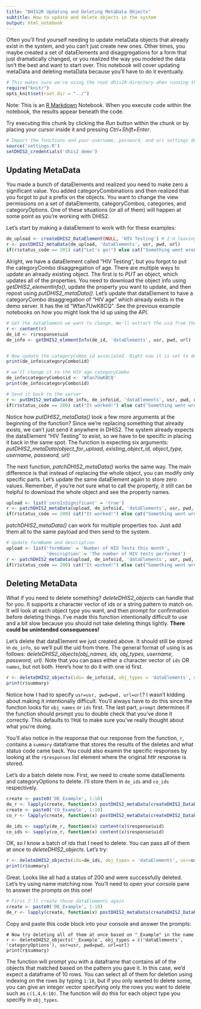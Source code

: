---
title: "DHIS2R Updating and Deleting MetaData Objects"
subtitle: How to update and delete objects in the system
output: html_notebook
---

Often you'll find yourself needing to update metaData objects that already exist in the system, and you can't just create new ones.  Other times, you maybe created a set of dataElements and disaggregations for a form that just dramatically changed, or you realized the way you modeled the data isn't the best and want to start over.  This notebook will cover updating metaData and deleting metaData because you'll have to do it eventually. 


```{r "setup", include=FALSE}
# This makes sure we're using the root dhis2R directory when running the file
require("knitr")
opts_knit$set(root.dir = "../")
```

Note:
This is an [R Markdown](http://rmarkdown.rstudio.com) Notebook. When you execute code within the notebook, the results appear beneath the code. 

Try executing this chunk by clicking the *Run* button within the chunk or by placing your cursor inside it and pressing *Ctrl+Shift+Enter*. 

```{r}
# Import the functions and your username, password, and url settings defined in settings.R
source('settings.R') 
setDHIS2_credentials('dhis2_demo')
```

## Updating MetaData
You made a bunch of dataElements and realized you need to make zero a significant value.  You added categoryCombinations and then realized that you forgot to put a prefix on the objects.  You want to change the view permissions on a set of dataElements, categoryCombos, categories, and categoryOptions.  One of these situations (or all of them) will happen at some point as you're working with DHIS2. 

Let's start by making a dataElement to work with for these examples:
```{r}
de_upload <- createDHIS2_DataElement(NULL, 'HIV Testing') # I'm leaving most of the options as the defaults
r <- postDHIS2_metaData(de_upload, 'dataElements', usr, pwd, url)
if(r$status_code == 201) cat("Let's go!") else cat("Something went wrong!")
```

Alright, we have a dataElement called "HIV Testing", but you forgot to put the categoryCombo disaggregation of age.  There are multiple ways to update an already existing object.  The first is to *PUT* an object, which updates all of the properties. You need to download the object info using *getDHIS2_elementInfo()*, update the property you want to update, and then repost using *putDHIS2_metaData()*.  Let's update that dataElement to have a categoryCombo disaggregation of "HIV age" which already exists in the demo server.  It has the id "Wfan7UwK8CQ".  See the previous example notebooks on how you might look the id up using the API. 
```{r}
# Get the dataElement we want to change. We'll extract the uid from the response from before.
r <- content(r)
de_id <- r$response$uid
de_info <- getDHIS2_elementInfo(de_id, 'dataElements', usr, pwd, url)


# Now update the categoryCombo id associated. Right now it is set to default
print(de_info$categoryCombo$id)

# we'll change it to the HIV age categoryCombo
de_info$categoryCombo$id <- 'Wfan7UwK8CQ'
print(de_info$categoryCombo$id)

# Send it back to the server
r <- putDHIS2_metaData(de_info, de_info$id, 'dataElements', usr, pwd, url)
if(r$status_code == 200) cat("It worked!") else cat("Something went wrong!")
```

Notice how *putDHIS2_metaData()* took a few more arguments at the beginning of the function?  Since we're replacing something that already exists, we can't just send it anywhere in DHIS2.  The system already expects the dataElement "HIV Testing" to exist, so we have to be specific in placing it back in the same spot.  The function is expecting six arguments: *putDHIS2_metaData(object_for_upload, existing_object_id, object_type, username, password, url)*

The next function, *patchDHIS2_metaData()* works the same way.  The main difference is that instead of replacing the whole object, you can modify only specific parts.  Let's update the same dataElement again to store zero values. Remember, if you're not sure what to call the property, it still can be helpful to download the whole object and see the property names. 
```{r}
upload <- list('zeroIsSignificant' = 'true')
r <- patchDHIS2_metaData(upload, de_info$id, 'dataElements', usr, pwd, url)
if(r$status_code == 200) cat("It worked!") else cat("Something went wrong!")
```

*patchDHIS2_metaData()* can work for multiple properties too.  Just add them all to the same payload and then send to the system. 
```{r}
# Update formName and description
upload <- list('formName' = 'Number of HIV Tests this month',
               'description' = 'The number of HIV tests performed')
r <- patchDHIS2_metaData(upload, de_info$id, 'dataElements', usr, pwd, url)
if(r$status_code == 200) cat("It worked!") else cat("Something went wrong!")
```

## Deleting MetaData
What if you need to delete something?  *deleteDHIS2_objects* can handle that for you.  It supports a character vector of ids or a string pattern to match on.  It will look at each object type you want, and then prompt for confirmation before deleting things.  I've made this function intentionally difficult to use and a bit slow because you should not take deleting things lightly.  **There could be unintended consequences!**

Let's delete that dataElement we just created above.  It should still be stored in `de_info`, so we'll pull the uid from there.  The general format of using is as follows: *deleteDHIS2_objects(obj_names, ids, obj_types, username, password, url)*.  Note that you can pass either a character vector of `ids` OR `names`, but not both. Here's how to do it with one id first. 
```{r}
r <- deleteDHIS2_objects(ids= de_info$id, obj_types = 'dataElements', usr=usr, pwd=pwd, url=url, prompt = F)
print(r$summary)
```

Notice how I had to specify `usr=usr, pwd=pwd, url=url`?  I wasn't kidding about making it intentionally difficult.  You'll always have to do this since the function looks for `obj_names` or `ids` first.  The last part, `prompt` determines if the function should prompt you to double check that you've done it correctly.  This defaults to `TRUE` to make sure you've really thought about what you're doing. 

You'll also notice in the response that our response from the function, `r`, contains a `summary` dataframe that stores the results of the deletes and what status code came back.  You could also examin the specific responses by looking at the `r$responses` list element where the original *httr* response is stored. 

Let's do a batch delete now.  First, we need to create some dataElements and categoryOptions to delete. I'll store them in `de_ids` and `co_ids` respectively.
```{r}
create <- paste0('DE_Example', 1:10)
de_r <- lapply(create, function(x) postDHIS2_metaData(createDHIS2_DataElement(NULL, x), 'dataElements', usr, pwd, url))
create <- paste0('CO_Example', 1:10)
co_r <- lapply(create, function(x) postDHIS2_metaData(createDHIS2_DataElement(NULL, x), 'categoryOptions', usr, pwd, url))

de_ids <- sapply(de_r, function(x) content(x)$response$uid)
co_ids <- sapply(co_r, function(x) content(x)$response$uid)
```


OK, so I know a batch of ids that I need to delete.  You can pass all of them at once to *deleteDHIS2_objects*.  Let's try:
```{r}
r <- deleteDHIS2_objects(ids=de_ids, obj_types = 'dataElements', usr=usr, pwd=pwd, url=url, prompt=F)
print(r$summary)
```

Great.  Looks like all had a status of 200 and were successfully deleted.  Let's try using name matching now. You'll need to open your console pane to answer the prompts on this one!
```{r, echo=F, results='hide'}
# First I'll create those dataElements again
create <- paste0('DE_Example', 1:10)
de_r <- lapply(create, function(x) postDHIS2_metaData(createDHIS2_DataElement(NULL, x), 'dataElements', usr, pwd, url))
```

Copy and paste this code block into your console and answer the prompts:
```
# Now try deleting all of them at once based on "_Example" in the name
r <- deleteDHIS2_objects('_Example', obj_types = c('dataElements', 'categoryOptions'), usr=usr, pwd=pwd, url=url)
print(r$summary)
```

The function will prompt you with a dataframe that contains all of the objects that matched based on the pattern you gave it.  In this case, we'd expect a dataframe of 10 rows.  You can select all of them for deletion using indexing on the rows by typing `1:10`, but if you only wanted to delete some, you can give an integer vector specifying only the rows you want to delete such as `c(1,4,6:10)`.  The function will do this for each object type you specifiy in `obj_types`. 

